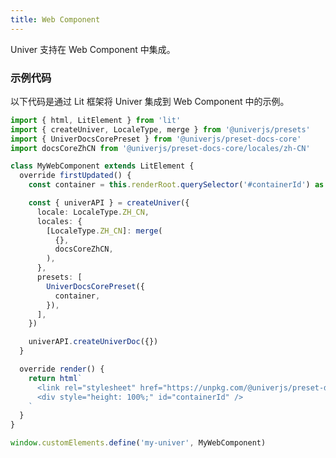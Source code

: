 ```yaml
---
title: Web Component
---
```


Univer 支持在 Web Component 中集成。

### 示例代码

以下代码是通过 Lit 框架将 Univer 集成到 Web Component 中的示例。

```typescript
import { html, LitElement } from 'lit'
import { createUniver, LocaleType, merge } from '@univerjs/presets'
import { UniverDocsCorePreset } from '@univerjs/preset-docs-core'
import docsCoreZhCN from '@univerjs/preset-docs-core/locales/zh-CN'

class MyWebComponent extends LitElement {
  override firstUpdated() {
    const container = this.renderRoot.querySelector('#containerId') as HTMLDivElement

    const { univerAPI } = createUniver({
      locale: LocaleType.ZH_CN,
      locales: {
        [LocaleType.ZH_CN]: merge(
          {},
          docsCoreZhCN,
        ),
      },
      presets: [
        UniverDocsCorePreset({
          container,
        }),
      ],
    })

    univerAPI.createUniverDoc({})
  }

  override render() {
    return html`
      <link rel="stylesheet" href="https://unpkg.com/@univerjs/preset-docs-core/lib/index.css">
      <div style="height: 100%;" id="containerId" />
    `
  }
}

window.customElements.define('my-univer', MyWebComponent)
```
